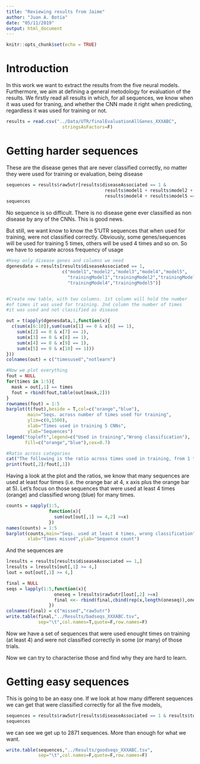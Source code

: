 ```yaml
---
title: "Reviewing results from Jaime"
author: "Juan A. Botía"
date: "05/11/2019"
output: html_document
---
```


```r
knitr::opts_chunk$set(echo = TRUE)
```

# Introduction

In this work we want to extract the results from the five neural models. Furthermore, we aim at defining a general metodology for evaluation of the results. We firstly read all results in which, for all sequences, we know when it was used for traning, and whether the CNN made it right when predicting, regardless it was used for training or not.

```r
results = read.csv("../Data/UTR/finalEvaluationAllGenes_XXXABC",
                     stringsAsFactors=F)
```


# Getting harder sequences

These are the disease genes that are never classified correctly, no matter they were used for training or evaluation, being disease

```r
sequences = results$raw5utr[results$diseaseAssociated == 1 & 
                                     results$model1 + results$model2 + results$model3 + 
                                     results$model4 + results$model5 == 0]
sequences
```

No sequence is so difficult. There is no disease gene ever classified as non disease by any of the CNNs. This is good news.

But still, we want know to know the 5'UTR sequences that when used for training, were not classified correctly. Obviously, some genes/sequences will be used for training 5 times, others will be used 4 times and so on. So we have to separate across frequency of usage

```r
#Keep only disease genes and columns we need
dgenesdata = results[results$diseaseAssociated == 1,
                     c("model1","model2","model3","model4","model5",
                       "trainingModel1","trainingModel2","trainingModel3",
                       "trainingModel4","trainingModel5")]


#Create new table, with two columns. 1st column will hold the number 
#of times it was used for training. 2nd column the number of times 
#it was used and not classified as disease

out = t(apply(dgenesdata,1,function(x){
  c(sum(x[6:10]),sum(sum(x[1] == 0 & x[6] == 1),
    sum(x[2] == 0 & x[7] == 1),
    sum(x[3] == 0 & x[8] == 1),
    sum(x[4] == 0 & x[9] == 1),
    sum(x[5] == 0 & x[10] == 1)))
}))
colnames(out) = c("timesused","notlearn")

#Now we plot everything
fout = NULL
for(times in 1:5){
  mask = out[,1] == times
  fout = rbind(fout,table(out[mask,2]))
}
rownames(fout) = 1:5
barplot(t(fout),beside = T,col=c("orange","blue"),
        main="Seqs. across number of times used for training",
        ylim=c(0,1500),
        xlab="Times used in training 5 CNNs",
        ylab="Sequences")
legend("topleft",legend=c("Used in training","Wrong classification"),
       fill=c("orange","blue"),cex=0.7)

#Ratio across categories
cat("The following is the ratio across times used in training, from 1 to 5")
print(fout[,2]/fout[,1])
```

Having a look at the plot and the ratios, we know that many sequences are used at least four times (i.e. the orange bar at 4, x axis plus the orange bar at 5). Let's focus on those sequences that were used at least 4 times (orange) and classified wrong (blue) for many times. 

```r
counts = sapply(1:5,
                function(x){
                  sum(out[out[,1] >= 4,2] >=x)
                })
names(counts) = 1:5
barplot(counts,main="Seqs. used at least 4 times, wrong classification",
        xlab="Times missed",ylab="Sequence count")
```

And the sequences are

```r
lresults = results[results$diseaseAssociated == 1,]
lresults = lresults[out[,1] >= 4,]
lout = out[out[,1] >= 4,]

final = NULL
seqs = lapply(1:5,function(x){
                  oneseq = lresults$raw5utr[lout[,2] >=x]
                  final <<- rbind(final,cbind(rep(x,length(oneseq)),oneseq))
                })
colnames(final) = c("missed","raw5utr")
write.table(final,"../Results/badseqs_XXXABC.tsv",
            sep="\t",col.names=T,quote=F,row.names=F)
```

Now we have a set of sequences that were used enought times on training (at least 4) and were not classified correctly in some (or many) of those trials. 

Now we can try to characterise those and find why they are hard to learn.

# Getting easy sequences

This is going to be an easy one. If we look at how many different sequences we can get that were classified correctly for all the five models, 

```r
sequences = results$raw5utr[results$diseaseAssociated == 1 & results$totalSum == 5]
sequences
```

we can see we get up to 2871 sequences. More than enough for what we want.

```r
write.table(sequences,"../Results/goodseqs_XXXABC.tsv",
            sep="\t",col.names=F,quote=F,row.names=F)
```

